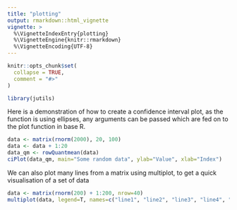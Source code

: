 ```yaml
---
title: "plotting"
output: rmarkdown::html_vignette
vignette: >
  %\VignetteIndexEntry{plotting}
  %\VignetteEngine{knitr::rmarkdown}
  %\VignetteEncoding{UTF-8}
---
```


```r
knitr::opts_chunk$set(
  collapse = TRUE,
  comment = "#>"
)
```

```r
library(jutils)
```
Here is a demonstration of how to create a confidence interval plot, as the function is using ellipses, any arguments can be passed which are fed on to the plot function in base R.
```r
data <- matrix(rnorm(2000), 20, 100)
data <- data + 1:20
data_qm <- rowQuantmean(data)
ciPlot(data_qm, main="Some random data", ylab="Value", xlab="Index")
```
We can also plot many lines from a matrix using multiplot, to get a quick visualisation of a set of data
```r
data <- matrix(rnorm(200) + 1:200, nrow=40)
multiplot(data, legend=T, names=c("line1", "line2", "line3", "line4", "line5"))
```
